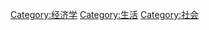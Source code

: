 {{Commonscat|Socioeconomics}}

[[Category:经济学|Category:经济学]]
[[Category:生活|Category:生活]]
[[Category:社会|Category:社会]]